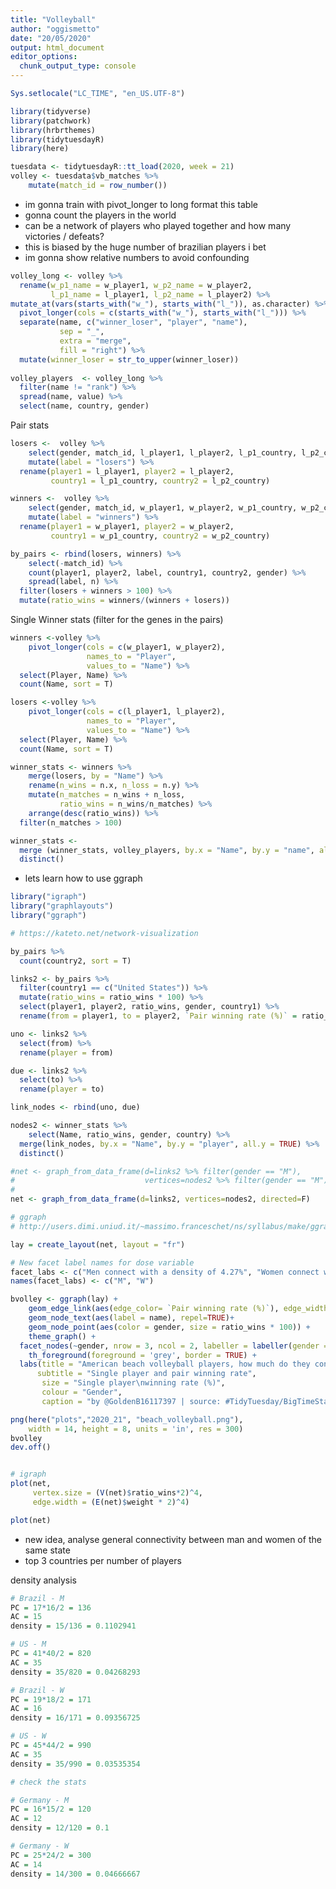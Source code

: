```yaml
---
title: "Volleyball"
author: "oggismetto"
date: "20/05/2020"
output: html_document
editor_options: 
  chunk_output_type: console
---
```


```r

Sys.setlocale("LC_TIME", "en_US.UTF-8")

library(tidyverse)
library(patchwork)
library(hrbrthemes)
library(tidytuesdayR)
library(here)

tuesdata <- tidytuesdayR::tt_load(2020, week = 21)
volley <- tuesdata$vb_matches %>%
    mutate(match_id = row_number())


```

* im gonna train with pivot_longer to long format this table
* gonna count the players in the world
* can be a network of players who played together and how many victories / defeats?
* this is biased by the huge number of brazilian players i bet
* im gonna show relative numbers to avoid confounding

```r

volley_long <- volley %>%
  rename(w_p1_name = w_player1, w_p2_name = w_player2,
         l_p1_name = l_player1, l_p2_name = l_player2) %>%
mutate_at(vars(starts_with("w_"), starts_with("l_")), as.character) %>%
  pivot_longer(cols = c(starts_with("w_"), starts_with("l_"))) %>%
  separate(name, c("winner_loser", "player", "name"),
           sep = "_",
           extra = "merge",
           fill = "right") %>%
  mutate(winner_loser = str_to_upper(winner_loser))
  
volley_players  <- volley_long %>%
  filter(name != "rank") %>% 
  spread(name, value) %>%
  select(name, country, gender)

```

Pair stats

```r

  
losers <-  volley %>%
    select(gender, match_id, l_player1, l_player2, l_p1_country, l_p2_country) %>%
    mutate(label = "losers") %>%
  rename(player1 = l_player1, player2 = l_player2,
         country1 = l_p1_country, country2 = l_p2_country)

winners <-  volley %>%
    select(gender, match_id, w_player1, w_player2, w_p1_country, w_p2_country) %>%
    mutate(label = "winners") %>%
  rename(player1 = w_player1, player2 = w_player2,
         country1 = w_p1_country, country2 = w_p2_country)

by_pairs <- rbind(losers, winners) %>%
    select(-match_id) %>%
    count(player1, player2, label, country1, country2, gender) %>%
    spread(label, n) %>%
  filter(losers + winners > 100) %>%
  mutate(ratio_wins = winners/(winners + losers))

```

Single Winner stats (filter for the genes in the pairs)
```r

winners <-volley %>%
    pivot_longer(cols = c(w_player1, w_player2),  
                 names_to = "Player", 
                 values_to = "Name") %>%
  select(Player, Name) %>%
  count(Name, sort = T)

losers <-volley %>%
    pivot_longer(cols = c(l_player1, l_player2),  
                 names_to = "Player", 
                 values_to = "Name") %>%
  select(Player, Name) %>%
  count(Name, sort = T)

winner_stats <- winners %>%
    merge(losers, by = "Name") %>%
    rename(n_wins = n.x, n_loss = n.y) %>%
    mutate(n_matches = n_wins + n_loss,
           ratio_wins = n_wins/n_matches) %>%
    arrange(desc(ratio_wins)) %>%
  filter(n_matches > 100)

winner_stats <- 
  merge (winner_stats, volley_players, by.x = "Name", by.y = "name", all.x = TRUE) %>%
  distinct()

```

* lets learn how to use ggraph

```r

library("igraph")
library("graphlayouts")
library("ggraph")

# https://kateto.net/network-visualization

by_pairs %>%
  count(country2, sort = T)

links2 <- by_pairs %>%
  filter(country1 == c("United States")) %>%
  mutate(ratio_wins = ratio_wins * 100) %>%
  select(player1, player2, ratio_wins, gender, country1) %>%
  rename(from = player1, to = player2, `Pair winning rate (%)` = ratio_wins, country = country1)

uno <- links2 %>%
  select(from) %>%
  rename(player = from)

due <- links2 %>%
  select(to) %>%
  rename(player = to)

link_nodes <- rbind(uno, due)

nodes2 <- winner_stats %>%
    select(Name, ratio_wins, gender, country) %>%
  merge(link_nodes, by.x = "Name", by.y = "player", all.y = TRUE) %>%
  distinct()

#net <- graph_from_data_frame(d=links2 %>% filter(gender == "M"), 
#                             vertices=nodes2 %>% filter(gender == "M"), directed=F) 
#
net <- graph_from_data_frame(d=links2, vertices=nodes2, directed=F) 

# ggraph
# http://users.dimi.uniud.it/~massimo.franceschet/ns/syllabus/make/ggraph/ggraph.html

lay = create_layout(net, layout = "fr")

# New facet label names for dose variable
facet_labs <- c("Men connect with a density of 4.27%", "Women connect with a density of 3.53%")
names(facet_labs) <- c("M", "W")

bvolley <- ggraph(lay) + 
    geom_edge_link(aes(edge_color= `Pair winning rate (%)`), edge_width = 2) + 
    geom_node_text(aes(label = name), repel=TRUE)+ 
    geom_node_point(aes(color = gender, size = ratio_wins * 100)) +
    theme_graph() +
  facet_nodes(~gender, nrow = 3, ncol = 2, labeller = labeller(gender = facet_labs)) + 
    th_foreground(foreground = 'grey', border = TRUE) +
  labs(title = "American beach volleyball players, how much do they connect?",
      subtitle = "Single player and pair winning rate", 
       size = "Single player\nwinning rate (%)",
       colour = "Gender",
       caption = "by @GoldenB16117397 | source: #TidyTuesday/BigTimeStats | Beach Volleyball")

png(here("plots","2020_21", "beach_volleyball.png"), 
    width = 14, height = 8, units = 'in', res = 300)
bvolley
dev.off()


# igraph
plot(net,
     vertex.size = (V(net)$ratio_wins*2)^4, 
     edge.width = (E(net)$weight * 2)^4)

plot(net)

```

* new idea, analyse general connectivity between man and women of the same state
* top 3 countries per number of players

density analysis
```r

# Brazil - M
PC = 17*16/2 = 136
AC = 15
density = 15/136 = 0.1102941

# US - M
PC = 41*40/2 = 820
AC = 35
density = 35/820 = 0.04268293

# Brazil - W
PC = 19*18/2 = 171
AC = 16
density = 16/171 = 0.09356725

# US - W
PC = 45*44/2 = 990
AC = 35
density = 35/990 = 0.03535354

# check the stats

# Germany - M
PC = 16*15/2 = 120
AC = 12
density = 12/120 = 0.1

# Germany - W
PC = 25*24/2 = 300
AC = 14
density = 14/300 = 0.04666667

```



